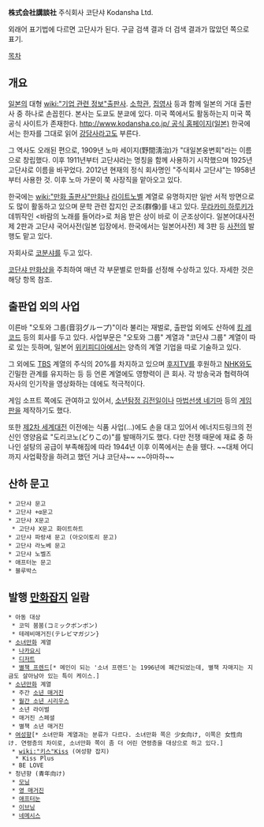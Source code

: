 '''株式会社講談社'''
주식회사 코단샤
Kodansha Ltd.

외래어 표기법에 다르면 고단샤가 된다. 구글 검색 결과 더 검색 결과가 많았던 쪽으로 표기.

[[목차]]
== 개요 ==
[[일본]]의 대형 [[wiki:"기업 관련 정보"출판사]]. [[소학관]], [[집영사]] 등과 함께 일본의 거대 출판사 중 하나로 손꼽힌다.
본사는 도쿄도 분쿄에 있다. 미국 쪽에서도 활동하는지 미국 쪽 공식 사이트가 존재한다.
[[http://www.kodansha.co.jp/ 공식 홈페이지(일본)]]
한국에서는 한자를 그대로 읽어 [[강담사]]라고도 부른다.

그 역사도 오래된 편으로, 1909년 노마 세이지(野間淸治)가 "대일본웅변회"라는 이름으로 창립했다. 이후 1911년부터 고단샤라는 명칭을 함께 사용하기 시작했으며 1925년 고단샤로 이름을 바꾸었다. 2012년 현재의 정식 회사명인 "주식회사 고단샤"는 1958년부터 사용한 것. 이후 노마 가문이 쭉 사장직을 맡아오고 있다.

한국에는 [[wiki:"만화 출판사"만화]]나 [[라이트노벨]] 계열로 유명하지만 일반 서적 방면으로도 많이 활동하고 있으며 문학 관련 잡지인 군조(群像)를 내고 있다. [[무라카미 하루키]]가 데뷔작인 <바람의 노래를 들어라>로 처음 받은 상이 바로 이 군조상이다. 일본어대사전 제 2판과 고단샤 국어사전(일본 입장에서. 한국에서는 일본어사전) 제 3판 등 [[사전]]의 발행도 맡고 있다.

자회사로 [[코분샤]]를 두고 있다.

[[코단샤 만화상]]을 주최하여 매년 각 부문별로 만화를 선정해 수상하고 있다. 자세한 것은 해당 항목 참조.

== 출판업 외의 사업 ==
이른바 "오토와 그룹(音羽グループ)"이라 불리는 재벌로, 출판업 외에도 산하에 [[킹 레코드]] 등의 회사를 두고 있다. 사업부문은 "오토와 그룹" 계열과 "코단샤 그룹" 계열이 따로 있는 듯하며, 일본어 [[위키피디아]]에서는 양측의 계열 기업을 따로 기술하고 있다.

그 외에도 [[TBS]] 계열의 주식의 20%를 차지하고 있으며 [[후지TV]]를 후원하고 [[NHK]]와도 긴밀한 관계를 유지하는 등 등 언론 계열에도 영향력이 큰 회사. 각 방송국과 협력하여 자사의 인기작을 영상화하는 데에도 적극적이다.

게임 소프트 쪽에도 관여하고 있어서, [[소년탐정 김전일]]이나 [[마법선생 네기마]] 등의 [[게임판]]을 제작하기도 했다.

또한 [[제2차 세계대전]] 이전에는 식품 사업(...)에도 손을 대고 있어서 에너지드링크의 전신인 영양음료 "도리코노(どりこの)"를 발매하기도 했다. 다만 전쟁 때문에 재료 중 하나인 설탕의 공급이 부족해짐에 따라 1944년 이후 이쪽에서는 손을 뗐다. ~~대체 어디까지 사업확장을 하려고 했던 거냐 코단샤~~ ~~야마하~~

== 산하 문고 ==
 * 고단샤 문고
 * 고단샤 +α문고
 * 고단샤 X문고
  * 고단샤 X문고 화이트하트
 * 고단샤 파랑새 문고 (아오이토리 문고)
 * 고단샤 라노베 문고
 * 고단샤 노벨즈
 * 애프터눈 문고
 * 블루박스

== 발행 [[만화잡지]] 일람 ==
 * 아동 대상
  * 코믹 붐붐(コミックボンボン)
  * 테레비매거진(テレビマガジン}
 * [[소녀만화]] 계열
  * [[나카요시]]
  * [[디저트]]
  * [[별책 프렌드]][* 메인이 되는 '소녀 프렌드'는 1996년에 폐간되었는데, 별책 자매지는 지금도 살아남아 있는 특이 케이스.]
 * [[소년만화]] 계열
  * 주간 [[소년 매거진]]
  * [[월간 소년 시리우스]]
  * 소년 라이벌
  * 매거진 스페셜
  * 별책 소년 매거진
 * [[여성향]][* 소녀만화 계열과는 분류가 다르다. 소녀만화 쪽은 少女向け, 이쪽은 女性向け. 연령층의 차이로, 소녀만화 쪽이 좀 더 어린 연령층을 대상으로 하고 있다.]
  * [[wiki:"키스"Kiss]] (여성향 잡지)
   * Kiss Plus
  * BE LOVE
 * 청년향 (青年向け)
  * [[모닝]]
  * [[영 매거진]]  
  * [[애프터눈]]
  * [[이브닝]]
  * [[네메시스]]
